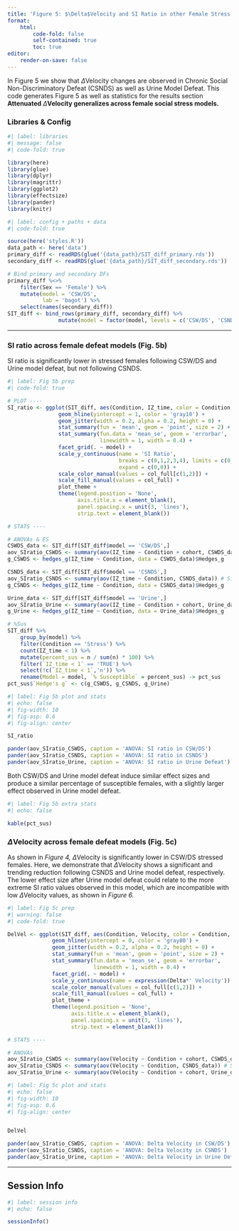 ```yaml
---
title: 'Figure 5: $\Delta$Velocity and SI Ratio in other Female Stress Models'
format:
    html:
        code-fold: false
        self-contained: true
        toc: true
editor:
    render-on-save: false
---
```


In Figure 5 we show that $\Delta$Velocity changes are observed in Chronic Social Non-Discriminatory Defeat (CSNDS) as well as Urine Model Defeat. This code generates Figure 5 as well as statistics for the results section **Attenuated** $\Delta$**Velocity generalizes across female social stress models.**

### Libraries & Config

```r
#| label: libraries
#| message: false
#| code-fold: true

library(here)
library(glue)
library(dplyr)
library(magrittr)
library(ggplot2)
library(effectsize)
library(pander)
library(knitr)
```

```r
#| label: config + paths + data
#| code-fold: true

source(here('styles.R'))
data_path <- here('data')
primary_diff <- readRDS(glue('{data_path}/SIT_diff_primary.rds'))
secondary_diff <- readRDS(glue('{data_path}/SIT_diff_secondary.rds'))

# Bind primary and secondary DFs 
primary_diff %<>%
    filter(Sex == 'Female') %>%
    mutate(model = 'CSW/DS',
           lab = 'bagot') %>%
    select(names(secondary_diff)) 
SIT_diff <- bind_rows(primary_diff, secondary_diff) %>%
                mutate(model = factor(model, levels = c('CSW/DS', 'CSNDS', 'Urine')))
```

---

### SI ratio across female defeat models (Fig. 5b)

SI ratio is significantly lower in stressed females following CSW/DS and Urine model defeat, but not following CSNDS.

```r
#| label: Fig 5b prep
#| code-fold: true

# PLOT ----
SI_ratio <- ggplot(SIT_diff, aes(Condition, IZ_time, color = Condition, fill = Condition)) + 
                geom_hline(yintercept = 1, color = 'gray10') + 
                geom_jitter(width = 0.2, alpha = 0.2, height = 0) + 
                stat_summary(fun = 'mean', geom = 'point', size = 2) + 
                stat_summary(fun.data = 'mean_se', geom = 'errorbar', 
                             linewidth = 1, width = 0.4) + 
                facet_grid(. ~ model) + 
                scale_y_continuous(name = 'SI Ratio',
                                   breaks = c(0,1,2,3,4), limits = c(0,4),
                                   expand = c(0,0)) + 
                scale_color_manual(values = col_full[c(1,2)]) + 
                scale_fill_manual(values = col_full) + 
                plot_theme + 
                theme(legend.position = 'None',
                      axis.title.x = element_blank(),
                      panel.spacing.x = unit(3, 'lines'),
                      strip.text = element_blank())

# STATS ----

# ANOVAs & ES
CSWDS_data <- SIT_diff[SIT_diff$model == 'CSW/DS',]
aov_SIratio_CSWDS <- summary(aov(IZ_time ~ Condition + cohort, CSWDS_data))
g_CSWDS <- hedges_g(IZ_time ~ Condition, data = CSWDS_data)$Hedges_g

CSNDS_data <- SIT_diff[SIT_diff$model == 'CSNDS',] 
aov_SIratio_CSNDS <- summary(aov(IZ_time ~ Condition, CSNDS_data)) # Single cohort only
g_CSNDS <- hedges_g(IZ_time ~ Condition, data = CSNDS_data)$Hedges_g

Urine_data <- SIT_diff[SIT_diff$model == 'Urine',]
aov_SIratio_Urine <- summary(aov(IZ_time ~ Condition + cohort, Urine_data))
g_Urine <- hedges_g(IZ_time ~ Condition, data = Urine_data)$Hedges_g

# %Sus
SIT_diff %>%
    group_by(model) %>%
    filter(Condition == 'Stress') %>%
    count(IZ_time < 1) %>%
    mutate(percent_sus = n / sum(n) * 100) %>%
    filter(`IZ_time < 1` == 'TRUE') %>%
    select(!c(`IZ_time < 1`,'n')) %>%
    rename(Model = model, `% Susceptible` = percent_sus) -> pct_sus
pct_sus$`Hedge's g` <- c(g_CSWDS, g_CSNDS, g_Urine)
```

```r
#| label: Fig 5b plot and stats
#| echo: false
#| fig-width: 10
#| fig-asp: 0.6
#| fig-align: center

SI_ratio

pander(aov_SIratio_CSWDS, caption = 'ANOVA: SI ratio in CSW/DS')
pander(aov_SIratio_CSNDS, caption = 'ANOVA: SI ratio in CSNDS')
pander(aov_SIratio_Urine, caption = 'ANOVA: SI ratio in Urine Defeat')
```

Both CSW/DS and Urine model defeat induce similar effect sizes and produce a similar percentage of susceptible females, with a slightly larger effect observed in Urine model defeat.

```r
#| label: Fig 5b extra stats
#| echo: false

kable(pct_sus)
```

### $\Delta$Velocity across female defeat models (Fig. 5c)

As shown in *Figure 4,* $\Delta$Velocity is significantly lower in CSW/DS stressed females. Here, we demonstrate that $\Delta$Velocity shows a significant and trending reduction following CSNDS and Urine model defeat, respectively. The lower effect size after Urine model defeat could relate to the more extreme SI ratio values observed in this model, which are incompatible with low $\Delta$Velocity values, as shown in *Figure 6.*

```r
#| label: Fig 5c prep
#| warning: false
#| code-fold: true

DelVel <- ggplot(SIT_diff, aes(Condition, Velocity, color = Condition, fill = Condition)) + 
              geom_hline(yintercept = 0, color = 'gray80') + 
              geom_jitter(width = 0.2, alpha = 0.2, height = 0) +
              stat_summary(fun = 'mean', geom = 'point', size = 2) + 
              stat_summary(fun.data = 'mean_se', geom = 'errorbar', 
                           linewidth = 1, width = 0.4) + 
              facet_grid(. ~ model) + 
              scale_y_continuous(name = expression(Delta*' Velocity')) + 
              scale_color_manual(values = col_full[c(1,2)]) + 
              scale_fill_manual(values = col_full) + 
              plot_theme + 
              theme(legend.position = 'None',
                    axis.title.x = element_blank(),
                    panel.spacing.x = unit(3, 'lines'),
                    strip.text = element_blank())

# STATS ----

# ANOVAs
aov_SIratio_CSWDS <- summary(aov(Velocity ~ Condition + cohort, CSWDS_data))
aov_SIratio_CSNDS <- summary(aov(Velocity ~ Condition, CSNDS_data)) # Single cohort only
aov_SIratio_Urine <- summary(aov(Velocity ~ Condition + cohort, Urine_data))

```

```r
#| label: Fig 5c plot and stats
#| echo: false
#| fig-width: 10
#| fig-asp: 0.6
#| fig-align: center


DelVel

pander(aov_SIratio_CSWDS, caption = 'ANOVA: Delta Velocity in CSW/DS')
pander(aov_SIratio_CSNDS, caption = 'ANOVA: Delta Velocity in CSNDS')
pander(aov_SIratio_Urine, caption = 'ANOVA: Delta Velocity in Urine Defeat')
```

---

## Session Info

```r
#| label: session info
#| echo: false

sessionInfo()
```